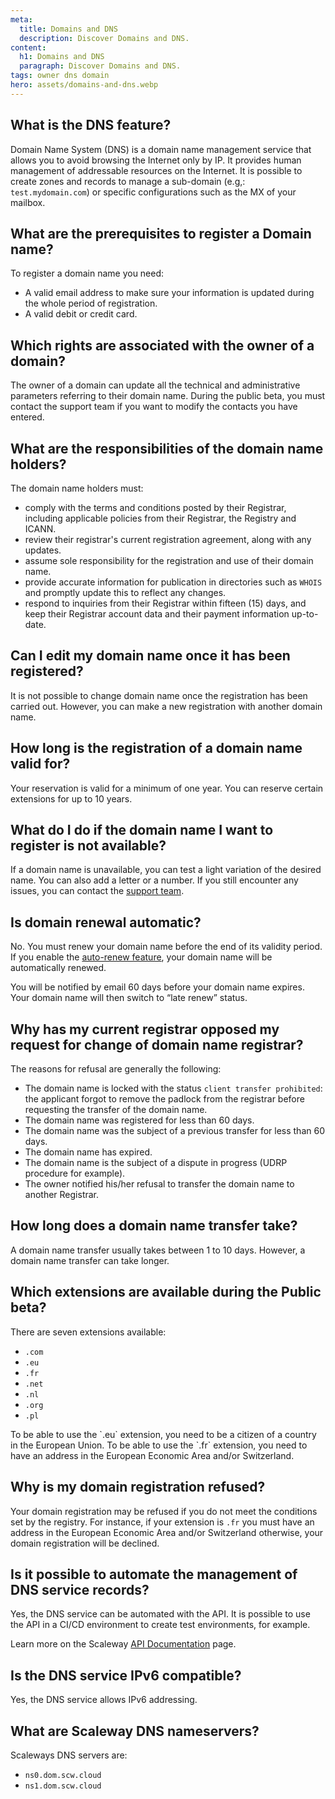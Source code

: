 ```yaml
---
meta:
  title: Domains and DNS
  description: Discover Domains and DNS.
content:
  h1: Domains and DNS
  paragraph: Discover Domains and DNS.
tags: owner dns domain 
hero: assets/domains-and-dns.webp
---
```


## What is the DNS feature?

Domain Name System (DNS) is a domain name management service that allows you to avoid browsing the Internet only by IP. It provides human management of addressable resources on the Internet. It is possible to create zones and records to manage a sub-domain (e.g,: `test.mydomain.com`) or specific configurations such as the MX of your mailbox.

## What are the prerequisites to register a Domain name?

To register a domain name you need:
- A valid email address to make sure your information is updated during the whole period of registration.
- A valid debit or credit card.

## Which rights are associated with the owner of a domain?

The owner of a domain can update all the technical and administrative parameters referring to their domain name. During the public beta, you must contact the support team if you want to modify the contacts you have entered. 

## What are the responsibilities of the domain name holders?

The domain name holders must:

- comply with the terms and conditions posted by their Registrar, including applicable policies from their Registrar, the Registry and ICANN.
- review their registrar's current registration agreement, along with any updates.
- assume sole responsibility for the registration and use of their domain name.
- provide accurate information for publication in directories such as `WHOIS` and promptly update this to reflect any changes.
- respond to inquiries from their Registrar within fifteen (15) days, and keep their Registrar account data and their payment information up-to-date. 

## Can I edit my domain name once it has been registered?

It is not possible to change domain name once the registration has been carried out. However, you can make a new registration with another domain name. 

## How long is the registration of a domain name valid for?

Your reservation is valid for a minimum of one year. You can reserve certain extensions for up to 10 years.  

## What do I do if the domain name I want to register is not available?

If a domain name is unavailable, you can test a light variation of the desired name. You can also add a letter or a number. If you still encounter any issues, you can contact the [support team](https://console.scaleway.com/support/tickets).

## Is domain renewal automatic?

No. You must renew your domain name before the end of its validity period.
If you enable the [auto-renew feature](/network/domains-and-dns/how-to/configure-autorenew/), your domain name will be automatically renewed. 

<Message type="tip">
  You will be notified by email 60 days before your domain name expires. Your domain name will then switch to “late renew” status. 
</Message>

## Why has my current registrar opposed my request for change of domain name registrar?

The reasons for refusal are generally the following:
- The domain name is locked with the status ```client transfer prohibited```: the applicant forgot to remove the padlock from the registrar before requesting the transfer of the domain name.
- The domain name was registered for less than 60 days.
- The domain name was the subject of a previous transfer for less than 60 days.
- The domain name has expired.
- The domain name is the subject of a dispute in progress (UDRP procedure for example).
- The owner notified his/her refusal to transfer the domain name to another Registrar.


## How long does a domain name transfer take?

A domain name transfer usually takes between 1 to 10 days. However, a domain name transfer can take longer.


## Which extensions are available during the Public beta? 

There are seven extensions available:
- `.com` 
- `.eu`
- `.fr`
- `.net` 
- `.nl`
- `.org`
- `.pl` 

<Message type="note">
  To be able to use the `.eu` extension, you need to be a citizen of a country in the European Union. 
  To be able to use the `.fr` extension, you need to have an address in the European Economic Area and/or Switzerland.
</Message>

## Why is my domain registration refused? 
Your domain registration may be refused if you do not meet the conditions set by the registry. 
For instance, if your extension is `.fr` you must have an address in the European Economic Area and/or Switzerland otherwise, your domain registration will be declined.

## Is it possible to automate the management of DNS service records?

Yes, the DNS service can be automated with the API. It is possible to use the API in a CI/CD environment to create test environments, for example.

Learn more on the Scaleway [API Documentation](https://developers.scaleway.com/en/products/domain/dns/api/) page.

## Is the DNS service IPv6 compatible?

Yes, the DNS service allows IPv6 addressing.

## What are Scaleway DNS nameservers?

Scaleways DNS servers are:
- `ns0.dom.scw.cloud`
- `ns1.dom.scw.cloud`
